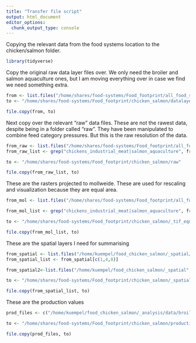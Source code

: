 ```yaml
---
title: "Transfer file script"
output: html_document
editor_options: 
  chunk_output_type: console
---
```

Copying the relevant data from the food systems location to the chicken/salmon folder.
```r

library(tidyverse)

```

Copy the original raw data layer files over. We only need the broiler and salmon aquaculture ones, but I am moving everything over in case we find we need something extra.

```r
from <- list.files("/home/shares/food-systems/Food_footprint/all_food_systems/datalayers", pattern=".tif", full=TRUE)
to <- "/home/shares/food-systems/Food_footprint/chicken_salmon/datalayers"

file.copy(from, to)
```

Next copy over the relevant "raw" data files. These are not the rawest data, despite being in a folder called "raw". They have been manipulated to combine feed category pressures.  But this is the raw resolution of the data.

```r

from_raw <- list.files("/home/shares/food-systems/Food_footprint/all_food_systems/analysis/raw", full=TRUE)
from_raw_list <- grep("chickens_industrial_meat|salmon_aquaculture", from_raw, value=TRUE)

to <- "/home/shares/food-systems/Food_footprint/chicken_salmon/raw"

file.copy(from_raw_list, to)

```


These are the rasters projected to mollweide. These are used for rescaling and visualization because they are equal area.
```r
from_mol <- list.files("/home/shares/food-systems/Food_footprint/all_food_systems/analysis/_tif_equal_area_proj_per_cell", full=TRUE)

from_mol_list <- grep("chickens_industrial_meat|salmon_aquaculture", from_mol, value=TRUE)

to <- "/home/shares/food-systems/Food_footprint/chicken_salmon/_tif_equal_area_proj_per_cell"

file.copy(from_mol_list, to)

```

These are the spatial layers I need for summarising

```r

from_spatial <- list.files("/home/kuempel/food_chicken_salmon/_spatial/output", full=TRUE)
from_spatial_list <- from_spatial[c(1,4,8)]

from_spatial2<-list.files("/home/kuempel/food_chicken_salmon/_spatial", full = TRUE)

to <- "/home/shares/food-systems/Food_footprint/chicken_salmon/_spatial"

file.copy(from_spatial_list, to)

```

These are the production values

```r
prod_files <- c("/home/kuempel/food_chicken_salmon/_analysis/data/broiler_production.csv", "/home/kuempel/food_chicken_salmon/_analysis/data/salmon_production.csv")

to <- "/home/shares/food-systems/Food_footprint/chicken_salmon/production"

file.copy(prod_files, to)
```


